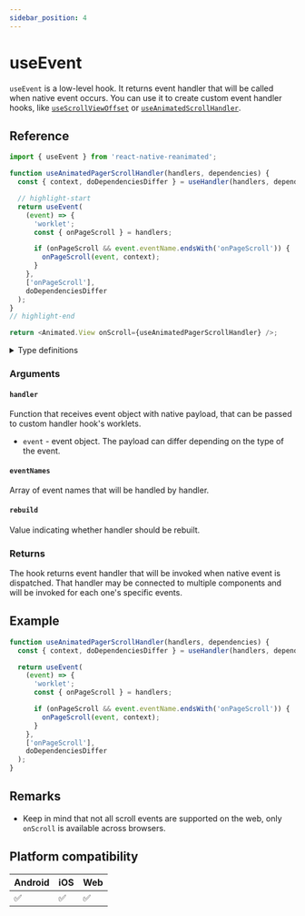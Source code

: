 ```yaml
---
sidebar_position: 4
---
```


# useEvent

`useEvent` is a low-level hook. It returns event handler that will be called when native event occurs. You can use it to create custom event handler hooks, like [`useScrollViewOffset`](/docs/scroll/useScrollViewOffset/) or [`useAnimatedScrollHandler`](/docs/scroll/useAnimatedScrollHandler/).

## Reference

```js
import { useEvent } from 'react-native-reanimated';

function useAnimatedPagerScrollHandler(handlers, dependencies) {
  const { context, doDependenciesDiffer } = useHandler(handlers, dependencies);

  // highlight-start
  return useEvent(
    (event) => {
      'worklet';
      const { onPageScroll } = handlers;

      if (onPageScroll && event.eventName.endsWith('onPageScroll')) {
        onPageScroll(event, context);
      }
    },
    ['onPageScroll'],
    doDependenciesDiffer
  );
}
// highlight-end

return <Animated.View onScroll={useAnimatedPagerScrollHandler} />;
```

<details>
<summary>Type definitions</summary>

```typescript
function useEvent<
  Event extends object,
  Context extends Record<string, unknown> = never
>(
  handler: EventHandler<Event, Context>,
  eventNames?: string[],
  rebuild?: boolean
): EventHandlerProcessed<Event, Context>;

type EventHandler<
  Event extends object,
  Context extends Record<string, unknown> = never
> = (event: ReanimatedEvent<Event>, context?: Context) => void;

type EventHandlerProcessed<
  Event extends object,
  Context extends Record<string, unknown> = never
> = (event: Event, context?: Context) => void;
```

</details>

### Arguments

#### `handler`

Function that receives event object with native payload, that can be passed to custom handler hook's worklets.

- `event` - event object.
  The payload can differ depending on the type of the event.

#### `eventNames` <Optional/>

Array of event names that will be handled by handler.

#### `rebuild` <Optional/>

Value indicating whether handler should be rebuilt.

### Returns

The hook returns event handler that will be invoked when native event is dispatched. That handler may be connected to multiple components and will be invoked for each one's specific events.

## Example

```js
function useAnimatedPagerScrollHandler(handlers, dependencies) {
  const { context, doDependenciesDiffer } = useHandler(handlers, dependencies);

  return useEvent(
    (event) => {
      'worklet';
      const { onPageScroll } = handlers;

      if (onPageScroll && event.eventName.endsWith('onPageScroll')) {
        onPageScroll(event, context);
      }
    },
    ['onPageScroll'],
    doDependenciesDiffer
  );
}
```

## Remarks

- Keep in mind that not all scroll events are supported on the web, only `onScroll` is available across browsers.

## Platform compatibility

<div className="platform-compatibility">

| Android | iOS | Web |
| ------- | --- | --- |
| ✅      | ✅  | ✅  |

</div>
